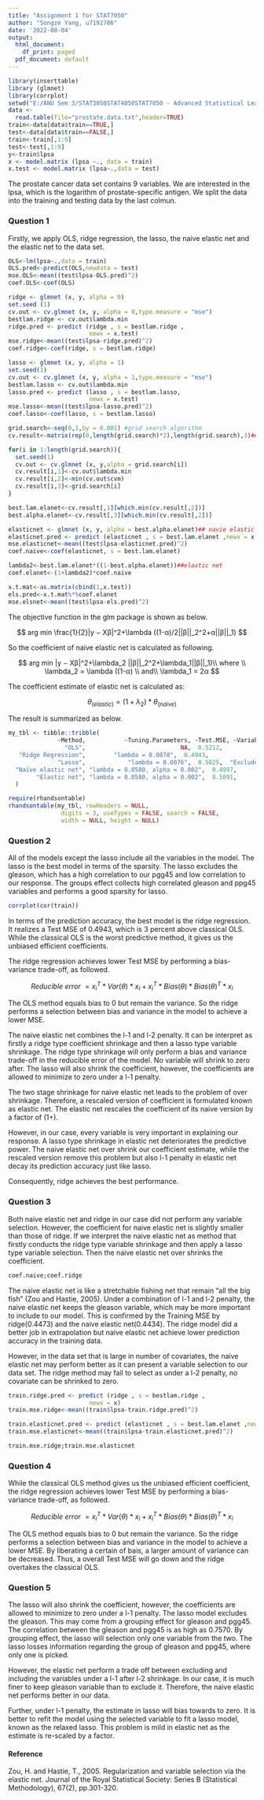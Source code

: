 ---
title: "Assignment 1 for STAT7050"
author: "Songze Yang, u7192786"
date: '2022-08-04'
output:
  html_document:
    df_print: paged
  pdf_document: default
---

```{r setup, include=FALSE}
library(inserttable)
library (glmnet)
library(corrplot)
setwd("E:/ANU Sem 3/STAT3050STAT4050STAT7050 - Advanced Statistical Learning - Sem 2 2022/A1")
data <-
  read.table(file="prostate.data.txt",header=TRUE)
train<-data[data$train==TRUE,]
test<-data[data$train==FALSE,]
train<-train[,1:9]
test<-test[,1:9]
y<-train$lpsa
x <- model.matrix (lpsa ~., data = train)
x.test <- model.matrix (lpsa~.,data = test)
```

The prostate cancer data set contains 9 variables. We are interested in the lpsa, which is the logarithm of prostate-specific antigen. We split the data into the training and testing data by the last colmun.

### Question 1

Firstly, we apply OLS, ridge regression, the lasso, the naive elastic net and the elastic net to the data set.

```{r OLS estimation, warning=FALSE}
OLS<-lm(lpsa~.,data = train)
OLS.pred<-predict(OLS,newdata = test)
mse.OLS<-mean((test$lpsa-OLS.pred)^2)
coef.OLS<-coef(OLS)
```

```{r ridge estimation}
ridge <- glmnet (x, y, alpha = 0)
set.seed (1)
cv.out <- cv.glmnet (x, y, alpha = 0,type.measure = "mse")
bestlam.ridge <- cv.out$lambda.min
ridge.pred <- predict (ridge , s = bestlam.ridge ,
                       newx = x.test)
mse.ridge<-mean((test$lpsa-ridge.pred)^2)
coef.ridge<-coef(ridge, s = bestlam.ridge)
```

```{r lasso estimation}
lasso <- glmnet (x, y, alpha = 1)
set.seed(1)
cv.out <- cv.glmnet (x, y, alpha = 1,type.measure = "mse")
bestlam.lasso <- cv.out$lambda.min
lasso.pred <- predict (lasso , s = bestlam.lasso,
                       newx = x.test)
mse.lasso<-mean((test$lpsa-lasso.pred)^2)
coef.lasso<-coef(lasso, s = bestlam.lasso)
```

```{r naive elastic net,warning=FALSE}
grid.search<-seq(0,1,by = 0.001) #grid search algorithm
cv.result<-matrix(rep(0,length(grid.search)*2),length(grid.search),3)##matrix to store cv, lambda and alpha value.

for(i in 1:length(grid.search)){
  set.seed(1)
  cv.out <- cv.glmnet (x, y,alpha = grid.search[i])
  cv.result[i,1]<-cv.out$lambda.min
  cv.result[i,2]<-min(cv.out$cvm)
  cv.result[i,3]<-grid.search[i]
}

best.lam.elanet<-cv.result[,1][which.min(cv.result[,2])]
best.alpha.elanet<-cv.result[,3][which.min(cv.result[,2])]

elasticnet <- glmnet (x, y, alpha = best.alpha.elanet)## navie elastic net
elasticnet.pred <- predict (elasticnet , s = best.lam.elanet ,newx = x.test)
mse.elasticnet<-mean((test$lpsa-elasticnet.pred)^2)
coef.naive<-coef(elasticnet, s = best.lam.elanet)

lambda2<-best.lam.elanet*((1-best.alpha.elanet))##elastic net
coef.elanet<-(1+lambda2)*coef.naive

x.t.mat<-as.matrix(cbind(1,x.test))
els.pred<-x.t.mat%*%coef.elanet
mse.elsnet<-mean((test$lpsa-els.pred)^2)
```

The objective function in the glm package is shown as below.

$$
arg min \frac{1}{2}|y − Xβ|^2+\lambda ((1-α)/2||β||_2^2+α||β||_1)
$$

So the coefficient of naive elastic net is calculated as following.

$$
arg min |y − Xβ|^2+\lambda_2 ||β||_2^2+\lambda_1||β||_1)\\ where \\ \lambda_2 = \lambda ((1-α) \\ and\\  \lambda_1 = 2α
$$

The coefficient estimate of elastic net is calculated as:

$$
\theta_(elastic) = (1+\lambda_2)*\theta_(naive)
$$

The result is summarized as below.

```{r results='asis',echo=FALSE}
my_tbl <- tibble::tribble(
              ~Method,           ~Tuning.Parameters, ~Test.MSE, ~Variable.Selected,
                "OLS",                           NA,  0.5212,              "ALL",
   "Ridge Regression",        "lambda = 0.0878",  0.4943,              "ALL",
              "Lasso",            "lambda = 0.0076",  0.5025,  "Exclude gleason",
  "Naïve elastic net", "lambda = 0.0580, alpha = 0.002",  0.4997,              "ALL",
        "Elastic net", "lambda = 0.0580, alpha = 0.002",  0.5091,              "ALL"
  )

require(rhandsontable)
rhandsontable(my_tbl, rowHeaders = NULL,
               digits = 3, useTypes = FALSE, search = FALSE,
               width = NULL, height = NULL)

```

### Question 2

All of the models except the lasso include all the variables in the model. The lasso is the best model in terms of the sparsity. The lasso excludes the gleason, which has a high correlation to our pgg45 and low correlation to our response. The groups effect collects high correlated gleason and ppg45 variables and performs a good sparsity for lasso.

```{r}
corrplot(cor(train))
```

In terms of the prediction accuracy, the best model is the ridge regression. It realizes a Test MSE of 0.4943, which is 3 percent above classical OLS. While the classical OLS is the worst predictive method, it gives us the unbiased efficient coefficients. 

The ridge regression achieves lower Test MSE by performing a bias-variance trade-off, as followed.

$$
Reducible\ error\ = x_i^T*Var(\theta)*x_i+x_i^T*Bias(\theta)*Bias(\theta)^T*x_i
$$

The OLS method equals bias to 0 but remain the variance. So the ridge performs a selection between bias and variance in the model to achieve a lower MSE.

The naive elastic net combines the l-1 and l-2 penalty. It can be interpret as firstly a ridge type coefficient shrinkage and then a lasso type variable shrinkage. The ridge type shrinkage will only perform a bias and variance trade-off in the reducible error of the model. No variable will shrink to zero after. The lasso will also shrink the coefficient, however, the coefficients are allowed to minimize to zero under a l-1 penalty.

The two stage shrinkage for naive elastic net leads to the problem of over shrinkage. Therefore, a rescaled version of coefficient is formulated known as elastic net. The elastic net rescales the coefficient of its naive version by a factor of (1+\lambda2).

However, in our case, every variable is very important in explaining our response. A lasso type shrinkage in elastic net deteriorates the predictive power. The naive elastic net over shrink our coefficient estimate, while the rescaled version remove this problem but also l-1 penalty in elastic net decay its prediction accuracy just like lasso.

Consequently, ridge achieves the best performance.

### Question 3

Both naive elastic net and ridge in our case did not perform any variable selection. However, the coefficient for naive elastic net is slightly smaller than those of ridge. If we interpret the naive elastic net as method that firstly conducts the ridge type variable shrinkage and then apply a lasso type variable selection. Then the naive elastic net over shrinks the coefficient.

```{r}
coef.naive;coef.ridge
```

The naive elastic net is like a stretchable fishing net that remain "all the big fish" (Zou and Hastie, 2005). Under a combination of l-1 and l-2 penalty, the naive elastic net keeps the gleason variable, which may be more important to include to our model. This is confirmed by the Training MSE by ridge(0.4473) and the naive elastic net(0.4434). The ridge model did a better job in extrapolation but naive elastic net achieve lower prediction accuracy in the training data.

However, in the data set that is large in number of covariates, the naive elastic net may perform better as it can present a variable selection to our data set. The ridge method may fail to select as under a l-2 penalty, no covariate can be shrinked to zero.

```{r results='hide',echo=FALSE}
train.ridge.pred <- predict (ridge , s = bestlam.ridge ,
                       newx = x)
train.mse.ridge<-mean((train$lpsa-train.ridge.pred)^2)

train.elasticnet.pred <- predict (elasticnet , s = best.lam.elanet ,newx = x)
train.mse.elasticnet<-mean((train$lpsa-train.elasticnet.pred)^2)
```

```{r}
train.mse.ridge;train.mse.elasticnet
```

### Question 4

While the classical OLS method gives us the unbiased efficient coefficient, the ridge regression achieves lower Test MSE by performing a bias-variance trade-off, as followed.

$$
Reducible\ error\ = x_i^T*Var(\theta)*x_i+x_i^T*Bias(\theta)*Bias(\theta)^T*x_i
$$

The OLS method equals bias to 0 but remain the variance. So the ridge performs a selection between bias and variance in the model to achieve a lower MSE. By liberating a certain of bais, a larger amount of variance can be decreased. Thus, a overall Test MSE will go down and the ridge overtakes the classical OLS.

### Question 5

The lasso will also shrink the coefficient, however, the coefficients are allowed to minimize to zero under a l-1 penalty. The lasso model excludes the gleason. This may come from a grouping effect for gleason and pgg45. The correlation between the gleason and pgg45 is as high as 0.7570. By grouping effect, the lasso will selection only one variable from the two. The lasso losses information regarding the group of gleason and ppg45, where only one is picked. 

However, the elastic net perform a trade off between excluding and including the variables under a l-1 after l-2 shrinkage. In our case, it is much finer to keep gleason variable than to exclude it. Therefore, the naive elastic net performs better in our data.

Further, under l-1 penalty, the estimate in lasso will bias towards to zero. It is better to refit the model using the selected variable to fit a lasso model, known as the relaxed lasso. This problem is mild in elastic net as the estimate is re-scaled by a factor.

#### Reference

Zou, H. and Hastie, T., 2005. Regularization and variable selection via the elastic net. Journal of the Royal Statistical Society: Series B (Statistical Methodology), 67(2), pp.301-320.
